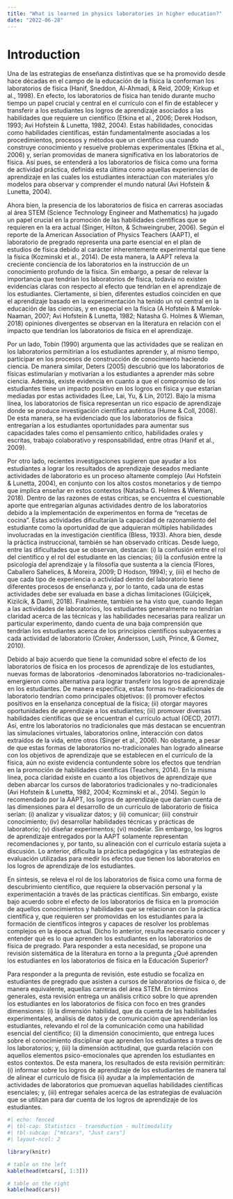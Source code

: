 ```yaml
---
title: "What is learned in physics laboratories in higher education?"
date: "2022-06-28"
---
```


# Introduction

Una de las estrategias de enseñanza distintivas que se ha promovido desde hace décadas en el campo de la educación de la física la conforman los laboratorios de física (Hanif, Sneddon, Al-Ahmadi, & Reid, 2009; Kirkup et al., 1998). En efecto, los laboratorios de física han tenido durante mucho tiempo un papel crucial y central en el currículo con el fin de establecer y transferir a los estudiantes los logros de aprendizaje asociados a las habilidades que requiere un científico (Etkina et al., 2006; Derek Hodson, 1993; Avi Hofstein & Lunetta, 1982, 2004). Estas habilidades, conocidas como habilidades científicas, están fundamentalmente asociadas a los procedimientos, procesos y métodos que un científico usa cuando construye conocimiento y resuelve problemas experimentales (Etkina et al., 2006) y, serían promovidas de manera significativa en los laboratorios de física. Así pues, se entenderá a los laboratorios de física como una forma de actividad práctica, definida esta última como aquellas experiencias de aprendizaje en las cuales los estudiantes interactúan con materiales y/o modelos para observar y comprender el mundo natural (Avi Hofstein & Lunetta, 2004).

Ahora bien, la presencia de los laboratorios de física en carreras asociadas al área STEM (Science Technology Engineer and Mathematics) ha jugado un papel crucial en la promoción de las habilidades científicas que se requieren en la era actual (Singer, Hilton, & Schweingruber, 2006). Según el reporte de la American Association of Physics Teachers (AAPT), el laboratorio de pregrado representa una parte esencial en el plan de estudios de física debido al carácter inherentemente experimental que tiene la física (Kozminski et al., 2014). De esta manera, la AAPT releva la creciente conciencia de los laboratorios en la instrucción de un conocimiento profundo de la física. Sin embargo, a pesar de relevar la importancia que tendrían los laboratorios de física, todavía no existen evidencias claras con respecto al efecto que tendrían en el aprendizaje de los estudiantes. Ciertamente, si bien, diferentes estudios coinciden en que el aprendizaje basado en la experimentación ha tenido un rol central en la educación de las ciencias, y en especial en la física (A Hofstein & Mamlok-Naaman, 2007; Avi Hofstein & Lunetta, 1982; Natasha G. Holmes & Wieman, 2018) opiniones divergentes se observan en la literatura en relación con el impacto que tendrían los laboratorios de física en el aprendizaje. 

Por un lado, Tobin (1990) argumenta que las actividades que se realizan en los laboratorios permitirían a los estudiantes aprender y, al mismo tiempo, participar en los procesos de construcción de conocimiento haciendo ciencia. De manera similar, Deters (2005) descubrió que los laboratorios de físicas estimularían y motivarían a los estudiantes a aprender más sobre ciencia. Además, existe evidencia en cuanto a que el compromiso de los estudiantes tiene un impacto positivo en los logros en física y que estarían mediadas por estas actividades (Lee, Lai, Yu, & Lin, 2012). Bajo la misma línea, los laboratorios de física representan un rico espacio de aprendizaje donde se produce investigación científica auténtica (Hume & Coll, 2008). De esta manera, se ha evidenciado que los laboratorios de física entregarían a los estudiantes oportunidades para aumentar sus capacidades tales como el pensamiento crítico, habilidades orales y escritas, trabajo colaborativo y responsabilidad, entre otras (Hanif et al., 2009).

Por otro lado, recientes investigaciones sugieren que ayudar a los estudiantes a lograr los resultados de aprendizaje deseados mediante actividades de laboratorio es un proceso altamente complejo (Avi Hofstein & Lunetta, 2004), en conjunto con los altos costos monetarios y de tiempo que implica enseñar en estos contextos (Natasha G. Holmes & Wieman, 2018). Dentro de las razones de estas críticas, se encuentra el cuestionable aporte que entregarían algunas actividades dentro de los laboratorios debido a la implementación de experimentos en forma de “recetas de cocina”. Estas actividades dificultarían la capacidad de razonamiento del estudiante como la oportunidad de que adquieran múltiples habilidades involucradas en la investigación científica (Bless, 1933). Ahora bien, desde la práctica instruccional, también se han observado críticas. Desde luego, entre las dificultades que se observan, destacan: (i) la confusión entre el rol del científico y el rol del estudiante en las ciencias; (ii) la confusión entre la psicología del aprendizaje y la filosofía que sustenta a la ciencia (Flores, Caballero Sahelices, & Moreira, 2009; D Hodson, 1994); y, (iii) el hecho de que cada tipo de experiencia o actividad dentro del laboratorio tiene diferentes procesos de enseñanza y, por lo tanto, cada una de estas actividades debe ser evaluada en base a dichas limitaciones (Gülçiçek, Kizilcik, & Damli, 2018). Finalmente, también se ha visto que, cuando llegan a las actividades de laboratorios, los estudiantes generalmente no tendrían claridad acerca de las técnicas y las habilidades necesarias para realizar un particular experimento, dando cuenta de una baja comprensión que tendrían los estudiantes acerca de los principios científicos subyacentes a cada actividad de laboratorio (Croker, Andersson, Lush, Prince, & Gomez, 2010).

Debido al bajo acuerdo que tiene la comunidad sobre el efecto de los laboratorios de física en los procesos de aprendizaje de los estudiantes, nuevas formas de laboratorios -denominados laboratorios no-tradicionales- emergieron como alternativa para lograr transferir los logros de aprendizaje en los estudiantes. De manera específica, estas formas no-tradicionales de laboratorio tendrían como principales objetivos: (i) promover efectos positivos en la enseñanza conceptual de la física; (ii) otorgar mayores oportunidades de aprendizaje a los estudiantes; (iii) promover diversas habilidades científicas que se encuentran el currículo actual (OECD, 2017). Así, entre los laboratorios no tradicionales que más destacan se encuentran las simulaciones virtuales, laboratorios online, interacción con datos extraídos de la vida, entre otros (Singer et al., 2006). No obstante, a pesar de que estas formas de laboratorios no-tradicionales han logrado alinearse con los objetivos de aprendizaje que se establecen en el currículo de la física, aún no existe evidencia contundente sobre los efectos que tendrían en la promoción de habilidades científicas (Teachers, 2014). En la misma línea, poca claridad existe en cuanto a los objetivos de aprendizaje que deben abarcar los cursos de laboratorios tradicionales y no-tradicionales (Avi Hofstein & Lunetta, 1982, 2004; Kozminski et al., 2014). Según lo recomendado por la AAPT, los logros de aprendizaje que darían cuenta de las dimensiones para el desarrollo de un currículo de laboratorio de física serían: (i) analizar y visualizar datos; y (ii) comunicar; (iii) construir conocimiento; (iv) desarrollar habilidades técnicas y prácticas de laboratorio; (v) diseñar experimentos; (vi) modelar. Sin embargo, los logros de aprendizaje entregados por la AAPT solamente representan recomendaciones y, por tanto, su alineación con el currículo estaría sujeta a discusión. Lo anterior, dificulta la práctica pedagógica y las estrategias de evaluación utilizadas para medir los efectos que tienen los laboratorios en los logros de aprendizaje de los estudiantes. 

En síntesis, se releva el rol de los laboratorios de física como una forma de descubrimiento científico, que requiere la observación personal y la experimentación a través de las prácticas científicas. Sin embargo, existe bajo acuerdo sobre el efecto de los laboratorios de física en la promoción de aquellos conocimientos y habilidades que se relacionan con la práctica científica y, que requieren ser promovidas en los estudiantes para la formación de científicos íntegros y capaces de resolver los problemas complejos en la época actual. Dicho lo anterior, resulta necesario conocer y entender qué es lo que aprenden los estudiantes en los laboratorios de física de pregrado. Para responder a esta necesidad, se propone una revisión sistemática de la literatura en torno a la pregunta ¿Qué aprenden los estudiantes en los laboratorios de física en la Educación Superior?

Para responder a la pregunta de revisión, este estudio se focaliza en estudiantes de pregrado que asisten a cursos de laboratorios de física o, de manera equivalente, aquellas carreras del área STEM. En términos generales, esta revisión entrega un análisis crítico sobre lo que aprenden los estudiantes en los laboratorios de física con foco en tres grandes dimensiones: (i) la dimensión habilidad, que da cuenta de las habilidades experimentales, análisis de datos y de comunicación que aprenderían los estudiantes, relevando el rol de la comunicación como una habilidad esencial del científico; (ii) la dimensión conocimiento, que entrega luces sobre el conocimiento disciplinar que aprenden los estudiantes a través de los laboratorios; y, (iii) la dimensión actitudinal, que guarda relación con aquellos elementos psico-emocionales que aprenden los estudiantes en estos contextos. De esta manera, los resultados de esta revisión permitirán: (i) informar sobre los logros de aprendizaje de los estudiantes de manera tal de alinear el currículo de física (ii) ayudar a la implementación de actividades de laboratorios que promuevan aquellas habilidades científicas esenciales; y, (iii) entregar señales acerca de las estrategias de evaluación que se utilizan para dar cuenta de los logros de aprendizaje de los estudiantes.


```r
#| echo: fenced
#| tbl-cap: Statistics - transduction - multimodality
#| tbl-subcap: ["mtcars", "Just cars"]
#| layout-ncol: 2

library(knitr)

# table on the left
kable(head(mtcars[, 1:3]))

# table on the right
kable(head(cars))
```
